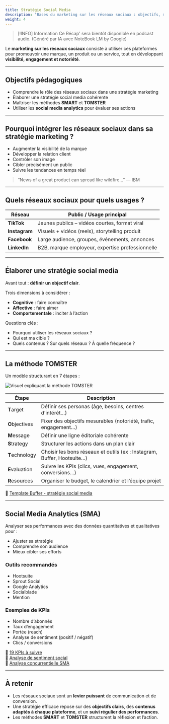 ```yaml
---
title: Stratégie Social Media
description: "Bases du marketing sur les réseaux sociaux : objectifs, méthodes et outils d’analyse."
weight: 4
---
```



> [!INFO] Information
> Ce Récap' sera bientôt disponible en podcast audio. (Généré par IA avec NoteBook LM by Google)

Le **marketing sur les réseaux sociaux** consiste à utiliser ces plateformes pour promouvoir une marque, un produit ou un service, tout en développant **visibilité, engagement et notoriété**.

---

## Objectifs pédagogiques

- Comprendre le rôle des réseaux sociaux dans une stratégie marketing
- Élaborer une stratégie social media cohérente
- Maîtriser les méthodes **SMART** et **TOMSTER**
- Utiliser les **social media analytics** pour évaluer ses actions

---

## Pourquoi intégrer les réseaux sociaux dans sa stratégie marketing ?

- Augmenter la visibilité de la marque
- Développer la relation client
- Contrôler son image
- Cibler précisément un public
- Suivre les tendances en temps réel

> “News of a great product can spread like wildfire...” — IBM

---

## Quels réseaux sociaux pour quels usages ?

| Réseau        | Public / Usage principal                         |
| ------------- | ------------------------------------------------ |
| **TikTok**    | Jeunes publics – vidéos courtes, format viral    |
| **Instagram** | Visuels + vidéos (reels), storytelling produit   |
| **Facebook**  | Large audience, groupes, événements, annonces    |
| **LinkedIn**  | B2B, marque employeur, expertise professionnelle |

---

## Élaborer une stratégie social media

Avant tout : **définir un objectif clair**.

Trois dimensions à considérer :

- **Cognitive** : faire connaître
- **Affective** : faire aimer
- **Comportementale** : inciter à l’action

Questions clés :

- Pourquoi utiliser les réseaux sociaux ?
- Qui est ma cible ?
- Quels contenus ? Sur quels réseaux ? À quelle fréquence ?

---

## La méthode TOMSTER

Un modèle structurant en 7 étapes :

![Visuel expliquant la méthode TOMSTER](/assets/webp/marketing/tomster.webp)

| Étape          | Description                                                             |
| -------------- | ----------------------------------------------------------------------- |
| **T**arget     | Définir ses personas (âge, besoins, centres d’intérêt…)                 |
| **O**bjectives | Fixer des objectifs mesurables (notoriété, trafic, engagement…)         |
| **M**essage    | Définir une ligne éditoriale cohérente                                  |
| **S**trategy   | Structurer les actions dans un plan clair                               |
| **T**echnology | Choisir les bons réseaux et outils (ex : Instagram, Buffer, Hootsuite…) |
| **E**valuation | Suivre les KPIs (clics, vues, engagement, conversions…)                 |
| **R**esources  | Organiser le budget, le calendrier et l’équipe projet                   |

📄 [Template Buffer - stratégie social media](https://docs.google.com/document/d/1ZmFvM8KmnKrOVNhtneyffDbxqBB0yjmDTVv1bGdxM9c/edit)

---

## Social Media Analytics (SMA)

Analyser ses performances avec des données quantitatives et qualitatives pour :

- Ajuster sa stratégie
- Comprendre son audience
- Mieux cibler ses efforts

### Outils recommandés

- Hootsuite
- Sprout Social
- Google Analytics
- Socialblade
- Mention

### Exemples de KPIs

- Nombre d’abonnés
- Taux d’engagement
- Portée (reach)
- Analyse de sentiment (positif / négatif)
- Clics / conversions

📘 [19 KPIs à suivre](https://blog.hootsuite.com/social-media-kpis-key-performance-indicators/)  
📘 [Analyse de sentiment social](https://blog.hootsuite.com/fr/lanalyse-du-sentiment-sur-les-reseaux-sociaux-quest-ce-que-cest-et-a-quoi-ca-sert/)  
📘 [Analyse concurrentielle SMA](https://www.synerweb.fr/blog/tendances/analyse-reseaux-sociaux.html)

---

## À retenir

- Les réseaux sociaux sont un **levier puissant** de communication et de conversion.
- Une stratégie efficace repose sur des **objectifs clairs**, des **contenus adaptés à chaque plateforme**, et un **suivi régulier des performances**.
- Les méthodes **SMART** et **TOMSTER** structurent la réflexion et l’action.
